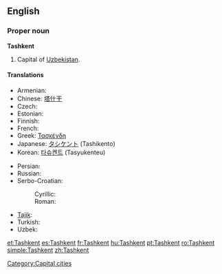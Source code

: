 {{wikipedia}}
==English==

===Proper noun===
'''Tashkent'''

# Capital of [[Uzbekistan]].

====Translations====
{{trans-top|capital of Uzbekistan}}
* Armenian: {{t-|hy|Տաշքենդ|tr=Tašk’end|sc=Armn|xs=Armenian}}
* Chinese: [[塔什干]]
* Czech: {{t-|cs|Taškent|m}}
* Estonian: {{t-|et|Toshkent}}
* Finnish: {{t+|fi|Taškent}}
* French: {{t+|fr|Tachkent}}
* Greek: [[Τασκένδη]]
* Japanese: [[タシケント]] (Tashikento)
* Korean: [[타슈켄트]] (Tasyukenteu)
{{trans-mid}}
* Persian: {{t-|fa|تاشکند|tr=Tâškand|sc=fa-Arab|xs=Persian}}
* Russian: {{t+|ru|Ташкент|sc=Cyrl}}
* Serbo-Croatian:
*: Cyrillic: {{tø|sh|Ташкент|m|sc=Cyrl|xs=Serbo-Croatian}}
*: Roman: {{tø|sh|Taškent|m|xs=Serbo-Croatian}}
* [[Tajik]]: {{t-|tg|Тошканд|sc=Cyrl|xs=Tajik}}
* Turkish: {{t|tr|Taşkent}}
* Uzbek: {{t-|uz|Toshkent|xs=Uzbek}}
{{trans-bottom}}

[[Category:Capital cities]]

[[et:Tashkent]]
[[es:Tashkent]]
[[fr:Tashkent]]
[[hu:Tashkent]]
[[pt:Tashkent]]
[[ro:Tashkent]]
[[simple:Tashkent]]
[[zh:Tashkent]]